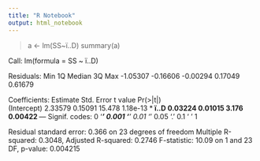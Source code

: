 ```yaml
---
title: "R Notebook"
output: html_notebook
---
```

> a <- lm(SS~ï..D)
> summary(a)

Call:
lm(formula = SS ~ ï..D)

Residuals:
     Min       1Q   Median       3Q      Max 
-1.05307 -0.16606 -0.00294  0.17049  0.61679 

Coefficients:
            Estimate Std. Error t value Pr(>|t|)    
(Intercept)  2.33579    0.15091  15.478 1.18e-13 ***
ï..D         0.03224    0.01015   3.176  0.00422 ** 
---
Signif. codes:  0 ‘***’ 0.001 ‘**’ 0.01 ‘*’ 0.05 ‘.’ 0.1 ‘ ’ 1

Residual standard error: 0.366 on 23 degrees of freedom
Multiple R-squared:  0.3048,	Adjusted R-squared:  0.2746 
F-statistic: 10.09 on 1 and 23 DF,  p-value: 0.004215